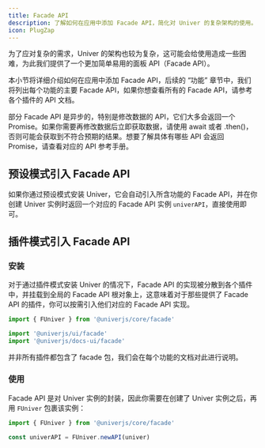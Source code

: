 ```yaml
---
title: Facade API
description: 了解如何在应用中添加 Facade API，简化对 Univer 的复杂架构的使用。
icon: PlugZap
---
```


为了应对复杂的需求，Univer 的架构也较为复杂，这可能会给使用造成一些困难，为此我们提供了一个更加简单易用的面板 API（Facade API）。

本小节将详细介绍如何在应用中添加 Facade API，后续的 “功能” 章节中，我们将列出每个功能的主要 Facade API，如果你想查看所有的 Facade API，请参考各个插件的 API 文档。

<Callout type="warning" title="注意事项">
  部分 Facade API 是异步的，特别是修改数据的 API，它们大多会返回一个 Promise。如果你需要再修改数据后立即获取数据，请使用 await 或者 .then()，否则可能会获取到不符合预期的结果。想要了解具体有哪些 API 会返回 Promise，请查看对应的 API 参考手册。
</Callout>

## 预设模式引入 Facade API

如果你通过预设模式安装 Univer，它会自动引入所含功能的 Facade API，并在你创建 Univer 实例时返回一个对应的 Facade API 实例 `univerAPI`，直接使用即可。

## 插件模式引入 Facade API

### 安装

对于通过插件模式安装 Univer 的情况下，Facade API 的实现被分散到各个插件中，并挂载到全局的 Facade API 根对象上，这意味着对于那些提供了 Facade API 的插件，你可以按需引入他们对应的 Facade API 实现。

```typescript
import { FUniver } from '@univerjs/core/facade'

import '@univerjs/ui/facade'
import '@univerjs/docs-ui/facade'
```

<Callout type="warning" title="注意事项">
  并非所有插件都包含了 facade 包，我们会在每个功能的文档对此进行说明。
</Callout>

### 使用

Facade API 是对 Univer 实例的封装，因此你需要在创建了 Univer 实例之后，再用 `FUniver` 包裹该实例：

```typescript
import { FUniver } from '@univerjs/core/facade'

const univerAPI = FUniver.newAPI(univer)
```
